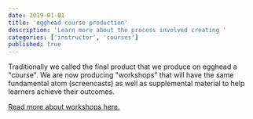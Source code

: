 ```yaml
---
date: 2019-01-01
title: 'egghead course production'
description: 'Learn more about the process involved creating '
categories: ['instructor', 'courses']
published: true
---
```


Traditionally we called the final product that we produce on egghead a "course". We are now producing "workshops" that will have the same fundamental atom (screencasts) as well as supplemental material to help learners achieve their outcomes.

[Read more about workshops here.](/instructors/workshops)
